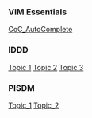 === VIM Essentials ===
[[CoC_AutoComplete ]]

=== IDDD ===
[[Topic 1]] 
[[Topic 2]]
[[Topic 3]]


=== PISDM ===
[[Topic_1]]
[[Topic_2]]
